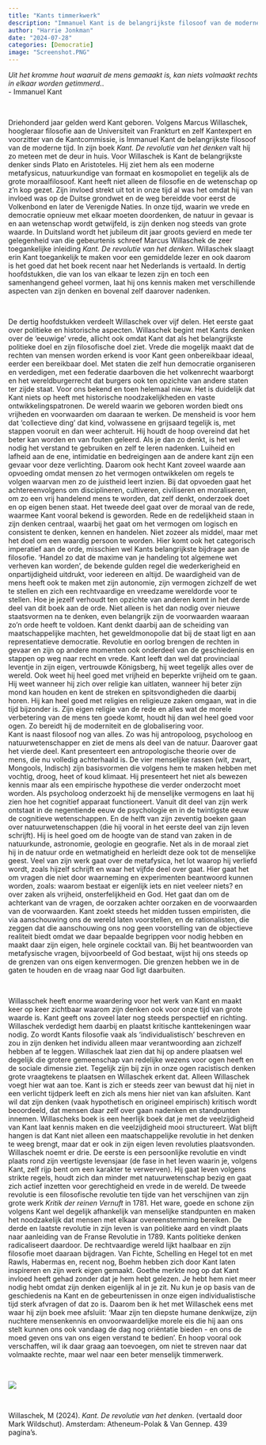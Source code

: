 ```yaml
---
title: "Kants timmerkwerk"
description: "Immanuel Kant is de belangrijkste filosoof van de moderne tijd. Marcus Willashek schreef met *Kant. De revolutie van het denken* een toegankelijke inleiding over hem. In dertig hoofdstuk en vijf delen laat hij ons kennismaken met verschillende aspecten van zijn denken en bovenal zelf daarover nadenken. Hij maakt heel duidelijk waarom zijn denken voor onze tijd nog zo van belang is "
author: "Harrie Jonkman"
date: "2024-07-28"
categories: [Democratie]
image: "Screenshot.PNG"
---
```


*Uit het kromme hout waaruit de mens gemaakt is, kan niets volmaakt rechts in elkaar worden getimmerd.*.  
 - Immanuel Kant

<br>

Driehonderd jaar gelden werd Kant geboren. Volgens Marcus Willaschek, hoogleraar filosofie aan de Universiteit van Frankturt en zelf Kantexpert en voorzitter van de Kantcommissie, is Immanuel Kant de belangrijkste filosoof van de moderne tijd. In zijn boek *Kant. De revolutie van het denken* valt hij zo meteen met de deur in huis. Voor Willaschek is Kant de belangrijkste denker sinds Plato en Aristoteles. Hij ziet hem als een moderne metafysicus, natuurkundige van formaat en kosmopoliet en tegelijk als de grote moraalfilosoof. Kant heeft niet alleen de filosofie en de wetenschap op z’n kop gezet. Zijn invloed strekt uit tot in onze tijd al was het omdat hij van invloed was op de Duitse grondwet en de weg bereidde voor eerst de Volkenbond en later de Verenigde Naties. In onze tijd, waarin we vrede en democratie opnieuw met elkaar moeten doordenken, de natuur in gevaar is en aan wetenschap wordt getwijfeld, is zijn denken nog steeds van grote waarde.
In Duitsland wordt het jubileum dit jaar groots gevierd en mede ter gelegenheid van die gebeurtenis schreef Marcus Willaschek de zeer toegankelijke inleiding *Kant. De revolutie van het denken*. Willaschek slaagt erin Kant toegankelijk te maken voor een gemiddelde lezer en ook daarom is het goed dat het boek recent naar het Nederlands is vertaald. In dertig hoofdstukken, die van los van elkaar te lezen zijn en toch een samenhangend geheel vormen, laat hij ons kennis maken met verschillende aspecten van zijn denken en bovenal zelf daarover nadenken. 

<br>

De dertig hoofdstukken verdeelt Willaschek over vijf delen. Het eerste gaat over politieke en historische aspecten. Willaschek begint met Kants denken over de ‘eeuwige’ vrede, allicht ook omdat Kant dat als het belangrijkste politieke doel en zijn filosofische doel ziet. Vrede die mogelijk maakt dat de rechten van mensen worden erkend is voor Kant geen onbereikbaar ideaal, eerder een bereikbaar doel. Met staten die zelf hun democratie organiseren en verdedigen, met een federatie daarboven die het volkenrecht waarborgt en het wereldburgerrecht dat burgers ook ten opzichte van andere staten ter zijde staat. Voor ons bekend en toen helemaal nieuw. Het is duidelijk dat Kant niets op heeft met historische noodzakelijkheden en vaste ontwikkelingspatronen. De wereld waarin we geboren worden biedt ons vrijheden en voorwaarden om daaraan te werken. De mensheid is voor hem dat ‘collectieve ding’ dat kind, volwassene en grijsaard tegelijk is, met stappen vooruit en dan weer achteruit. Hij houdt de hoop overeind dat het beter kan worden en van fouten geleerd. Als je dan zo denkt, is het wel nodig het verstand te gebruiken en zelf te leren nadenken. Luiheid en lafheid aan de ene, intimidatie en bedreigingen aan de andere kant zijn een gevaar voor deze verlichting. Daarom ook hecht Kant zoveel waarde aan opvoeding omdat mensen zo het vermogen ontwikkelen om regels te volgen waarvan men zo de juistheid leert inzien. Bij dat opvoeden gaat het achtereenvolgens om disciplineren, cultiveren, civiliseren en moraliseren, om zo een vrij handelend mens te worden, dat zelf denkt, onderzoek doet en op eigen benen staat.
Het tweede deel gaat over de moraal van de rede, waarmee Kant vooral bekend is geworden. Rede en de redelijkheid staan in zijn denken centraal, waarbij het gaat om het vermogen om logisch en consistent te denken, kennen en handelen. Niet zozeer als middel, maar met het doel om een waardig persoon te worden. Hier komt ook het categorisch imperatief aan de orde, misschien wel Kants belangrijkste bijdrage aan de filosofie. ‘Handel zo dat de maxime van je handeling tot algemene wet verheven kan worden’, de bekende gulden regel die wederkerigheid en onpartijdigheid uitdrukt, voor iedereen en altijd. De waardigheid van de mens heeft ook te maken met zijn autonomie, zijn vermogen zichzelf de wet te stellen en zich een rechtvaardige en vreedzame wereldorde voor te stellen.
	Hoe je jezelf verhoudt ten opzichte van anderen komt in het derde deel van dit boek aan de orde. Niet alleen is het dan nodig over nieuwe staatsvormen na te denken, even belangrijk zijn de voorwaarden waaraan zo’n orde heeft te voldoen. Kant denkt daarbij aan de scheiding van maatschappelijke machten, het geweldmonopolie dat bij de staat ligt en aan representatieve democratie. Revolutie en oorlog brengen de rechten in gevaar en zijn op andere momenten ook onderdeel van de geschiedenis en stappen op weg naar recht en vrede. Kant leeft dan wel dat provinciaal leventje in zijn eigen, vertrouwde Königsberg, hij weet tegelijk alles over de wereld. Ook weet hij heel goed met vrijheid en beperkte vrijheid om te gaan. Hij weet wanneer hij zich over religie kan uitlaten, wanneer hij beter zijn mond kan houden en kent de streken en spitsvondigheden die daarbij horen. Hij kan heel goed met religies en religieuze zaken omgaan, wat in die tijd bijzonder is. Zijn eigen religie van de rede en alles wat de morele verbetering van de mens ten goede komt, houdt hij dan wel heel goed voor ogen. Zo bereidt hij de moderniteit en de globalisering voor.  
Kant is naast filosoof nog van alles. Zo was hij antropoloog, psycholoog en natuurwetenschapper en ziet de mens als deel van de natuur. Daarover gaat het vierde deel. Kant presenteert een antropologische theorie over de mens, die nu volledig achterhaald is. De vier menselijke rassen (wit, zwart, Mongools, Indisch) zijn basisvormen die volgens hem te maken hebben met vochtig, droog, heet of koud klimaat. Hij presenteert het niet als bewezen kennis maar als een empirische hypothese die verder onderzocht moet worden. Als psycholoog onderzoekt hij de menselijke vermogens en laat hij zien hoe het cognitief apparaat functioneert. Vanuit dit deel van zijn werk ontstaat in de negentiende eeuw de psychologie en in de twintigste eeuw de cognitieve wetenschappen. En de helft van zijn zeventig boeken gaan over natuurwetenschappen (die hij vooral in het eerste deel van zijn leven schrijft). Hij is heel goed om de hoogte van de stand van zaken in de natuurkunde, astronomie, geologie en geografie. Net als in de moraal ziet hij in de natuur orde en wetmatigheid en herleidt deze ook tot de menselijke geest. 
Veel van zijn werk gaat over de metafysica, het lot waarop hij verliefd wordt, zoals hijzelf schrijft en waar het vijfde deel over gaat. Hier gaat het om vragen die niet door waarneming en experimenten beantwoord kunnen worden, zoals: waarom bestaat er eigenlijk iets en niet veeleer niets? en over zaken als vrijheid, onsterfelijkheid en God. Het gaat dan om de achterkant van de vragen, de oorzaken achter oorzaken en de voorwaarden van de voorwaarden. Kant zoekt steeds het midden tussen empiristen, die via aanschouwing ons de wereld laten voorstellen, en de rationalisten, die zeggen dat die aanschouwing ons nog geen voorstelling van de objectieve realiteit biedt omdat we daar bepaalde begrippen voor nodig hebben en maakt daar zijn eigen, hele orginele cocktail van. Bij het beantwoorden van metafysische vragen, bijvoorbeeld of God bestaat, wijst hij ons steeds op de grenzen van ons eigen kenvermogen. Die grenzen hebben we in de gaten te houden en de vraag naar God ligt daarbuiten. 

<br>

Willasschek heeft enorme waardering voor het werk van Kant en maakt keer op keer zichtbaar waarom zijn denken ook voor onze tijd van grote waarde is. Kant geeft ons zoveel later nog steeds perspectief en richting. Willaschek verdedigt hem daarbij en plaatst kritische kanttekeningen waar nodig. Zo wordt Kants filosofie vaak als ‘individualistisch’ beschreven en zou in zijn denken het individu alleen maar verantwoording aan zichzelf hebben af te leggen. Willaschek laat zien dat hij op andere plaatsen wel degelijk die grotere gemeenschap van redelijke wezens voor ogen heeft en de sociale dimensie ziet. Tegelijk zijn bij zijn in onze ogen racistisch denken grote vraagtekens te plaatsen en Willaschek erkent dat. Alleen Willaschek voegt hier wat aan toe. Kant is zich er steeds zeer van bewust dat hij niet in een verlicht tijdperk leeft en zich als mens hier niet van kan afsluiten. Kant wil dat zijn denken (vaak hypothetisch en origineel empirisch) kritisch wordt beoordeeld, dat mensen daar zelf over gaan nadenken en standpunten innemen. 
Willascheks boek is een heerlijk boek dat je met de veelzijdigheid van Kant laat kennis maken en die veelzijdigheid mooi structureert. Wat blijft hangen is dat Kant niet alleen een maatschappelijke revolutie in het denken te weeg brengt, maar dat er ook in zijn eigen leven revoluties plaatsvonden. Willaschek noemt er drie. De eerste is een persoonlijke revolutie en vindt plaats rond zijn veertigste levensjaar (de fase in het leven waarin je, volgens Kant, zelf rijp bent om een karakter te verwerven). Hij gaat leven volgens strikte regels, houdt zich dan minder met natuurwetenschap bezig en gaat zich actief inzetten voor gerechtigheid en vrede in de wereld. De tweede revolutie is een filosofische revolutie ten tijde van het verschijnen van zijn grote werk *Kritik der reinen Vernuft* in 1781. Het ware, goede en schone zijn volgens Kant wel degelijk afhankelijk van menselijke standpunten en maken het noodzakelijk dat mensen met elkaar overeenstemming bereiken. De derde en laatste revolutie in zijn leven is van politieke aard en vindt plaats naar aanleiding van de Franse Revolutie in 1789. Kants politieke denken radicaliseert daardoor. De rechtvaardige wereld lijkt haalbaar en zijn filosofie moet daaraan bijdragen.
	Van Fichte, Schelling en Hegel tot en met Rawls, Habermas en, recent nog, Boehm hebben zich door Kant laten inspireren en zijn werk eigen gemaakt. Goethe merkte nog op dat Kant invloed heeft gehad zonder dat je hem hebt gelezen. Je hebt hem niet meer nodig hebt omdat zijn denken eigenlijk al in je zit. Nu kun je op basis van de geschiedenis na Kant en de gebeurtenissen in onze eigen individualistische tijd sterk afvragen of dat zo is. Daarom ben ik het met Willaschek eens met waar hij zijn boek mee afsluiit: ‘Maar zijn ten diepste humane denkwijze, zijn nuchtere mensenkennis en onvoorwaardelijke morele eis die hij aan ons stelt kunnen ons ook vandaag de dag nog oriëntatie bieden - en ons de moed geven ons van ons eigen verstand te bedien’. En hoop vooral ook verschaffen, wil ik daar graag aan toevoegen, om niet te streven naar dat volmaakte rechte, maar wel naar een beter menselijk timmerwerk.

	 

<br> 

![](Screenshot.png)

<br>

Willaschek, M (2024). *Kant. De revolutie van het denken*. (vertaald door Mark Wildschut). Amsterdam: Atheneum-Polak & Van Gennep. 439 pagina’s.

